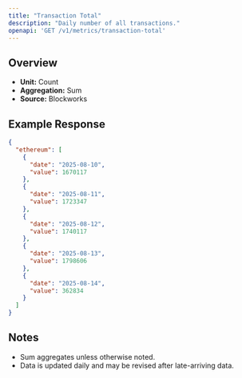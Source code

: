 ```yaml
---
title: "Transaction Total"
description: "Daily number of all transactions."
openapi: 'GET /v1/metrics/transaction-total'
---
```


## Overview

- **Unit:** Count
- **Aggregation:** Sum
- **Source:** Blockworks



## Example Response

```json
{
  "ethereum": [
    {
      "date": "2025-08-10",
      "value": 1670117
    },
    {
      "date": "2025-08-11",
      "value": 1723347
    },
    {
      "date": "2025-08-12",
      "value": 1740117
    },
    {
      "date": "2025-08-13",
      "value": 1798606
    },
    {
      "date": "2025-08-14",
      "value": 362834
    }
  ]
}
```

## Notes
- Sum aggregates unless otherwise noted.
- Data is updated daily and may be revised after late-arriving data.
